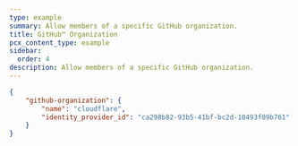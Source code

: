 ```yaml
---
type: example
summary: Allow members of a specific GitHub organization.
title: GitHub™ Organization
pcx_content_type: example
sidebar:
  order: 4
description: Allow members of a specific GitHub organization.
---
```


```json
{
	"github-organization": {
		"name": "cloudflare",
		"identity_provider_id": "ca298b82-93b5-41bf-bc2d-10493f09b761"
	}
}
```
